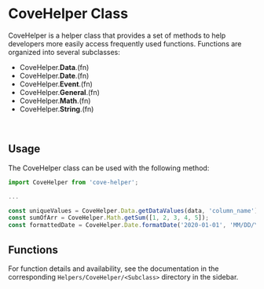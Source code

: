 
<Meta
  title="Helpers/CoveHelper/CoveHelper Class"
/>

# CoveHelper Class

CoveHelper is a helper class that provides a set of methods to help developers more
easily access frequently used functions. Functions are organized into several subclasses:

- CoveHelper.**Data**.(fn)
- CoveHelper.**Date**.(fn)
- CoveHelper.**Event**.(fn)
- CoveHelper.**General**.(fn)
- CoveHelper.**Math**.(fn)
- CoveHelper.**String**.(fn)

&nbsp;
## Usage
The CoveHelper class can be used with the following method:

```js
import CoveHelper from 'cove-helper';

...

const uniqueValues = CoveHelper.Data.getDataValues(data, 'column_name');
const sumOfArr = CoveHelper.Math.getSum([1, 2, 3, 4, 5]);
const formattedDate = CoveHelper.Date.formatDate('2020-01-01', 'MM/DD/YYYY');
```

## Functions
For function details and availability, see the documentation in the corresponding `Helpers/CoveHelper/<Subclass>` directory in the sidebar.
